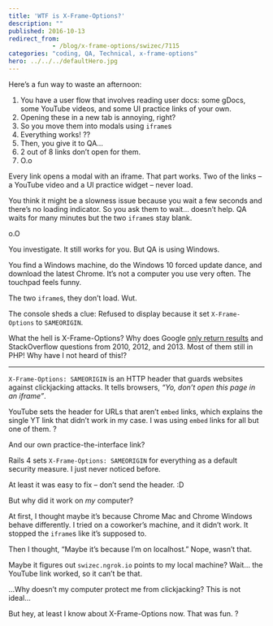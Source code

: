 ```yaml
---
title: 'WTF is X-Frame-Options?'
description: ""
published: 2016-10-13
redirect_from: 
            - /blog/x-frame-options/swizec/7115
categories: "coding, QA, Technical, x-frame-options"
hero: ../../../defaultHero.jpg
---
```

Here’s a fun way to waste an afternoon:



1. You have a user flow that involves reading user docs: some gDocs, some YouTube videos, and some UI practice links of your own.
2. Opening these in a new tab is annoying, right?
3. So you move them into modals using `iframe`s
4. Everything works! ??
5. Then, you give it to QA…
6. 2 out of 8 links don’t open for them.
7. O.o



Every link opens a modal with an iframe. That part works. Two of the links – a YouTube video and a UI practice widget – never load.



You think it might be a slowness issue because you wait a few seconds and there’s no loading indicator. So you ask them to wait… doesn’t help. QA waits for many minutes but the two `iframe`s stay blank.



o.O



You investigate. It still works for you. But QA is using Windows.



You find a Windows machine, do the Windows 10 forced update dance, and download the latest Chrome. It’s not a computer you use very often. The touchpad feels funny.



The two `iframe`s, they don’t load. Wut.



The console sheds a clue: Refused to display because it set `X-Frame-Options` to `SAMEORIGIN`.



What the hell is X-Frame-Options? Why does Google [only return results](https://www.google.com/search?q=x-frame-options&amp;oq=x-frame&amp;aqs=chrome.0.0j69i57j69i61j0l3.1573j0j1&amp;sourceid=chrome&amp;ie=UTF-8) and StackOverflow questions from 2010, 2012, and 2013. Most of them still in PHP! Why have I not heard of this!?



* * *



`X-Frame-Options: SAMEORIGIN` is an HTTP header that guards websites against clickjacking attacks. It tells browsers, _“Yo, don’t open this page in an iframe”_.



YouTube sets the header for URLs that aren’t `embed` links, which explains the single YT link that didn’t work in my case. I was using `embed` links for all but one of them. ?



And our own practice-the-interface link?



Rails 4 sets `X-Frame-Options: SAMEORIGIN` for everything as a default security measure. I just never noticed before.



At least it was easy to fix – don’t send the header. :D



But why did it work on _my_ computer?



At first, I thought maybe it’s because Chrome Mac and Chrome Windows behave differently. I tried on a coworker’s machine, and it didn’t work. It stopped the `iframe`s like it’s supposed to.



Then I thought, “Maybe it’s because I’m on localhost.” Nope, wasn’t that.



Maybe it figures out `swizec.ngrok.io` points to my local machine? Wait… the YouTube link worked, so it can’t be that.



…Why doesn’t my computer protect me from clickjacking? This is not ideal…



But hey, at least I know about X-Frame-Options now. That was fun. ?